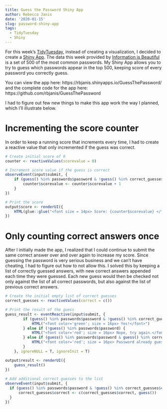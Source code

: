 ```yaml
---
title: Guess the Password Shiny App
author: Rebecca Janis
date: '2020-01-15'
slug: password-shiny-app
tags:
  - TidyTuesday
  - Shiny
---
```


For this week's [TidyTuesday](https://github.com/rfordatascience/tidytuesday/blob/master/data/2020/2020-01-14/readme.md), instead of creating a visualization, I decided to create a [Shiny App](https://rbjanis.shinyapps.io/GuessThePassword/). The data this week provided by [Information is Beautiful](https://twitter.com/infobeautiful/status/1216765612439019521?s=20) is a set of 500 of the most common passwords. My Shiny App allows you to try to guess which passwords appear in the top 500, keeping score of every password you correctly guess.  

You can view the app here: https://rbjanis.shinyapps.io/GuessThePassword/  
and the complete code for the app here: https://github.com/rbjanis/GuessThePassword  

I had to figure out few new things to make this app work the way I planned, which I'll illustrate below.  

# Incrementing the score counter
In order to keep a running score that increments every time, I had to create a reactive value that only incremented if the guess was correct.  

```r
# Create initial score of 0
counter <- reactiveValues(scorevalue = 0)

# Increment score value if the guess is correct
observeEvent(input$submit, {
    if (guess() %in% passwords$password & !guess() %in% correct_guesses$correct) {
        counter$scorevalue <- counter$scorevalue + 1
    }
})

# Print the score
output$score <- renderUI({
    HTML(glue::glue("<font size = 14px> Score: {counter$scorevalue} </font>"))
})
```

# Only counting correct answers once
After I initially made the app, I realized that I could continue to submit the same correct answer over and over again to increase my score. Since guessing the password is very serious business and we can't have cheating, I had to figure out how to not allow this. I solved this by keeping a list of correctly guessed answers, with new correct answers appended each time they were guessed. Each new guess would then be checked not only against the list of all correct passwords, but also against the list of previous correct answers.  

```r
# Create the initial empty list of correct guesses
correct_guesses <- reactiveValues(correct = c())

# Print the result of the guess
guess_result <- eventReactive(input$submit, {
        if (guess() %in% passwords$password & !guess() %in% correct_guesses$correct) {
            HTML("<font color='green'; size = 16px> Yes!</font>")
        } else if (!guess() %in% passwords$password) {
            HTML("<font color='red'; size = 16px> Nope, try again.</font>")
        } else if (guess() %in% passwords$password & guess() %in% correct_guesses$correct) {
            HTML("<font color='red'; size = 16px> Password already guessed.</font>")
        }
    }, ignoreNULL = T, ignoreInit = T)

output$result <- renderUI({
    guess_result()
})
  
# Add additional correct guesses to the list  
observeEvent(input$submit, {
  if (guess() %in% passwords$password & !guess() %in% correct_guesses$correct) {
      correct_guesses$correct <- c(correct_guesses$correct, guess())
  }
})    
```

